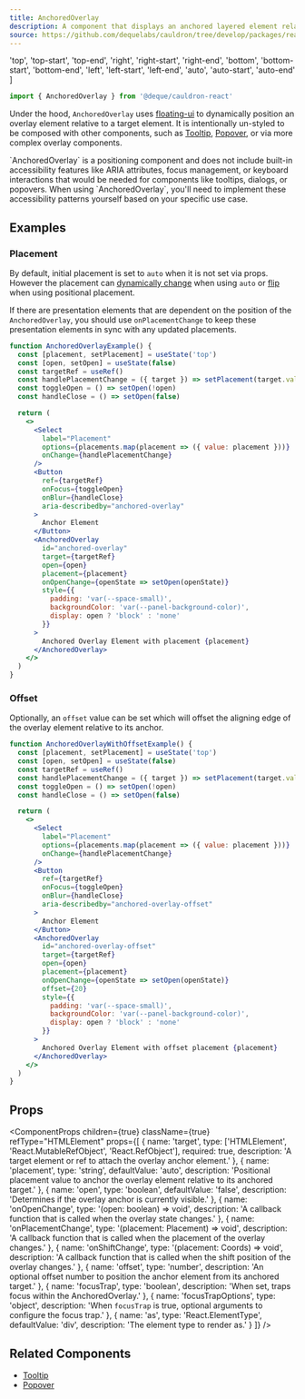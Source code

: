 ```yaml
---
title: AnchoredOverlay
description: A component that displays an anchored layered element relative to a target element.
source: https://github.com/dequelabs/cauldron/tree/develop/packages/react/src/components/AnchoredOverlay/index.tsx
---
```


  'top',
  'top-start',
  'top-end',
  'right',
  'right-start',
  'right-end',
  'bottom',
  'bottom-start',
  'bottom-end',
  'left',
  'left-start',
  'left-end',
  'auto',
  'auto-start',
  'auto-end'
]

```jsx
import { AnchoredOverlay } from '@deque/cauldron-react'
```

Under the hood, `AnchoredOverlay` uses [floating-ui](https://floating-ui.com/) to dynamically position an overlay element relative to a target element. It is intentionally un-styled to be composed with other components, such as [Tooltip]('./Tooltip'), [Popover](./Popover), or via more complex overlay components.

<Note>
  `AnchoredOverlay` is a positioning component and does not include built-in accessibility features like ARIA attributes, focus management, or keyboard interactions that would be needed for components like tooltips, dialogs, or popovers. When using `AnchoredOverlay`, you'll need to implement these accessibility patterns yourself based on your specific use case.
</Note>

## Examples

### Placement

By default, initial placement is set to `auto` when it is not set via props. However the placement can [dynamically change](https://floating-ui.com/docs/autoplacement) when using `auto` or [flip](https://floating-ui.com/docs/flip) when using positional placement. 

If there are presentation elements that are dependent on the position of the `AnchoredOverlay`, you should use `onPlacementChange` to keep these presentation elements in sync with any updated placements.

```jsx example
function AnchoredOverlayExample() {
  const [placement, setPlacement] = useState('top')
  const [open, setOpen] = useState(false)
  const targetRef = useRef()
  const handlePlacementChange = ({ target }) => setPlacement(target.value);
  const toggleOpen = () => setOpen(!open)
  const handleClose = () => setOpen(false)

  return (
    <>
      <Select
        label="Placement"
        options={placements.map(placement => ({ value: placement }))}
        onChange={handlePlacementChange}
      />
      <Button 
        ref={targetRef} 
        onFocus={toggleOpen}
        onBlur={handleClose}
        aria-describedby="anchored-overlay"
      >
        Anchor Element
      </Button>
      <AnchoredOverlay 
        id="anchored-overlay"
        target={targetRef} 
        open={open}
        placement={placement}
        onOpenChange={openState => setOpen(openState)}
        style={{ 
          padding: 'var(--space-small)',
          backgroundColor: 'var(--panel-background-color)', 
          display: open ? 'block' : 'none' 
        }}
      >
        Anchored Overlay Element with placement {placement}
      </AnchoredOverlay>
    </>
  )
}
```

### Offset

Optionally, an `offset` value can be set which will offset the aligning edge of the overlay element relative to its anchor.

```jsx example
function AnchoredOverlayWithOffsetExample() {
  const [placement, setPlacement] = useState('top')
  const [open, setOpen] = useState(false)
  const targetRef = useRef()
  const handlePlacementChange = ({ target }) => setPlacement(target.value);
  const toggleOpen = () => setOpen(!open)
  const handleClose = () => setOpen(false)

  return (
    <>
      <Select
        label="Placement"
        options={placements.map(placement => ({ value: placement }))}
        onChange={handlePlacementChange}
      />
      <Button 
        ref={targetRef} 
        onFocus={toggleOpen}
        onBlur={handleClose}
        aria-describedby="anchored-overlay-offset"
      >
        Anchor Element
      </Button>
      <AnchoredOverlay 
        id="anchored-overlay-offset"
        target={targetRef} 
        open={open}
        placement={placement}
        onOpenChange={openState => setOpen(openState)}
        offset={20}
        style={{ 
          padding: 'var(--space-small)',
          backgroundColor: 'var(--panel-background-color)', 
          display: open ? 'block' : 'none' 
        }}
      >
        Anchored Overlay Element with offset placement {placement}
      </AnchoredOverlay>
    </>
  )
}
```

## Props

<ComponentProps
  children={true}
  className={true}
  refType="HTMLElement"
  props={[
    {
      name: 'target',
      type: ['HTMLElement', 'React.MutableRefObject<HTMLElement>', 'React.RefObject<HTMLElement>'],
      required: true,
      description: 'A target element or ref to attach the overlay anchor element.'
    },
    {
      name: 'placement',
      type: 'string',
      defaultValue: 'auto',
      description: 'Positional placement value to anchor the overlay element relative to its anchored target.'
    },
    {
      name: 'open',
      type: 'boolean',
      defaultValue: 'false',
      description: 'Determines if the overlay anchor is currently visible.'
    },
    {
      name: 'onOpenChange',
      type: '(open: boolean) => void',
      description: 'A callback function that is called when the overlay state changes.'
    },
    {
      name: 'onPlacementChange',
      type: '(placement: Placement) => void',
      description: 'A callback function that is called when the placement of the overlay changes.'
    },
    {
      name: 'onShiftChange',
      type: '(placement: Coords) => void',
      description: 'A callback function that is called when the shift position of the overlay changes.'
    },
    {
      name: 'offset',
      type: 'number',
      description: 'An optional offset number to position the anchor element from its anchored target.'
    },
    {
      name: 'focusTrap',
      type: 'boolean',
      description: 'When set, traps focus within the AnchoredOverlay.'
    },
    {
      name: 'focusTrapOptions',
      type: 'object',
      description: 'When `focusTrap` is true, optional arguments to configure the focus trap.'
    },
    {
      name: 'as',
      type: 'React.ElementType',
      defaultValue: 'div',
      description: 'The element type to render as.'
    }
  ]}
/>

## Related Components

- [Tooltip](./Tooltip)
- [Popover](./Popover)

